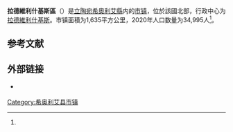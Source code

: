 {{Infobox settlement
| name                    = 拉德維利什基斯區
| native_name             = Radviliškio rajono savivaldybė
| native_name_lang        = lt
| settlement_type         = [[立陶宛市鎮|市镇]]
| image_skyline           = Radviliškis, katalikų bažnyčia.JPG
| image_caption           = 位于拉德維利什基斯的教堂
| image_flag              = 
| flag_size               = 125px
| image_shield            = Radviliškis Coat of Arms.svg
| shield_size             = 75px
| image_map               = Radviliskis dst.svg
| map_caption             = 拉德維利什基斯區在立陶宛的位置
| coordinates             = 
| coor_pinpoint           = 
| coordinates_footnotes   = 
| subdivision_type        = [[世界政區索引|国家]]
| subdivision_name        = {{LIT}}
| subdivision_type1       = [[立陶宛传统地区|传统地区]]
| subdivision_name1       = [[奥克什泰蒂亚|奥克什泰蒂亚]]
| subdivision_type2       = [[立陶宛縣份|县份]]
| subdivision_name2       = [[希奧利艾縣|希奧利艾縣]]
| established_title       = 
| established_date        = 
| seat_type               = 行政中心
| seat                    = [[拉德維利什基斯|拉德維利什基斯]]
| unit_pref               = Metric
| area_total_km2          = 1635
| area_rank               = 
| area_note               = 
| area_footnotes          = <ref name=VLE>{{cite encyclopedia | encyclopedia = Visuotinė lietuvių enciklopedija | title = Radviliškio rajono savivaldybė | url = https://www.vle.lt/straipsnis/radviliskio-rajono-savivaldybe/ | access-date = 2021-07-19 | language = lt | edition =  | date = 2014 | publisher = Mokslo ir enciklopedijų leidybos institutas | volume = 24 | location = Vilnius | archive-date = 2021-07-30 | archive-url = https://web.archive.org/web/20210730185740/https://www.vle.lt/straipsnis/radviliskio-rajono-savivaldybe/ | dead-url = no }}</ref>
| population_as_of        = 2020年
| population_total        = 34995
| population_density_km2  = auto
| population_note         = 
| population_footnotes    = <ref name=VLE/>
| timezone1               = [[欧洲东部时间|EET]]
| utc_offset1             = +2
| timezone1_DST           = [[欧洲东部夏令时间|EEST]]
| utc_offset1_DST         = +3
| postal_code_type        = 邮政编码
| postal_code             = 
| area_code_type          = 
| area_code               = 422
| iso_code                = 
| website                 = {{URL|https://www.radviliskis.lt/}}
| footnotes               = 
}}
'''拉德維利什基斯區'''（{{lang-lt|Radviliškio rajono savivaldybė}}）是[[立陶宛|立陶宛]][[希奧利艾縣|希奧利艾縣]]内的[[立陶宛市鎮|市镇]]，位於該國北部，行政中心为[[拉德維利什基斯|拉德維利什基斯]]。市镇面積为1,635平方公里，2020年人口数量为34,995人<ref name=VLE/>。

== 参考文献 ==
{{Reflist}}

== 外部链接 ==
{{commonscat|Radviliškis District Municipality|position=left}}
* {{Official site|https://www.radviliskis.lt/}} {{lt icon}} {{en}} {{ru}}

{{DEFAULTSORT:Radviliskis}}
[[Category:希奥利艾县市镇|Category:希奥利艾县市镇]]
